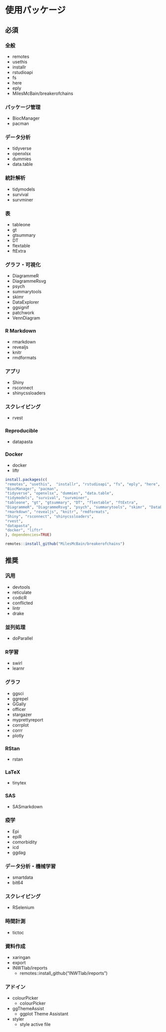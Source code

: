 # 使用パッケージ

## 必須

### 全般

- remotes
- usethis
- installr
- rstudioapi
- fs
- here
- eply
- MilesMcBain/breakerofchains

### パッケージ管理

- BiocManager
- pacman

### データ分析

- tidyverse
- openxlsx
- dummies
- data.table

### 統計解析

- tidymodels
- survival
- survminer

### 表

- tableone
- gt
- gtsummary
- DT
- flextable
- ftExtra

### グラフ・可視化

- DiagrammeR
- DiagrammeRsvg
- psych
- summarytools
- skimr
- DataExplorer
- ggsignif
- patchwork
- VennDiagram

### R Markdown

- rmarkdown
- revealjs
- knitr
- rmdformats

### アプリ

- Shiny
- rsconnect
- shinycssloaders

### スクレイピング

- rvest

### Reproducible

- datapasta

### Docker

- docker
- liftr

```R
install.packages(c(
"remotes", "usethis",  "installr", "rstudioapi", "fs", "eply", "here", 
"BiocManager", "pacman", 
"tidyverse", "openxlsx", "dummies", "data.table", 
"tidymodels", "survival", "survminer", 
"tableone", "gt", "gtsummary", "DT", "flextable", "ftExtra", 
"DiagrammeR", "DiagrammeRsvg", "psych", "summarytools", "skimr", "DataExplorer", "ggsignif", "patchwork", "VennDiagram", 
"rmarkdown", "revealjs", "knitr", "rmdformats", 
"Shiny", "rsconnect", "shinycssloaders", 
"rvest", 
"datapasta", 
"docker", "liftr"
), dependencies=TRUE)

remotes::install_github("MilesMcBain/breakerofchains")
```

## 推奨

### 汎用

- devtools
- reticulate
- codicR
- conflicted
- lintr
- drake

### 並列処理

- doParallel

### R学習

- swirl
- learnr

### グラフ

- ggsci
- ggrepel
- GGally
 - officer
 - stargazer
 - myprettyreport
- corrplot
- corrr
- plotly

### RStan

- rstan

### LaTeX

- tinytex

### SAS

- SASmarkdown

### 疫学

- Epi
- epiR
- comorbidity
- icd
- ggdag

### データ分析・機械学習

- smartdata
- bit64

### スクレイピング

- RSelenium

### 時間計測

- tictoc

### 資料作成

- xaringan
- export
- INWTlab/ireports
	- remotes::install_github("INWTlab/ireports")

### アドイン

- colourPicker
	- colourPicker
- ggThemeAssist
	- ggplot Theme Assistant
- styler
	- style active file
